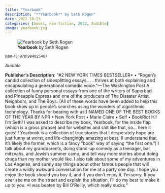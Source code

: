 ```yaml
---
title: "Yearbook"
description: "**Yearbook** by Seth Rogen"
date: 2022-10-23
categories: [books, non-fiction, 2022, Audible]
image: yearbook.jpg
---
```

![**Yearbook** by Seth Rogen](yearbook.jpg){fig-align="left"}

<sup>isbn-13: 9781984825407</sup>

*Audible*

**Publisher's Description:**
"#2 NEW YORK TIMES BESTSELLER* • “Rogen’s candid collection of sidesplitting
essays . . . thrives at both explaining and encapsulating a generational
comedic voice.”—The Washington Post A collection of funny personal essays
from one of the writers of Superbad and Pineapple Express and one of the
producers of The Disaster Artist, Neighbors, and The Boys. (All of these
words have been added to help this book show up in people’s searches using
the wonders of algorithmic technology. Thanks for bearing with us!) NAMED
ONE OF THE BEST BOOKS OF THE YEAR BY NPR • New York Post • Marie Claire •
Self • BookRiot Hi! I’m Seth! I was asked to describe my book, Yearbook,
for the inside flap (which is a gross phrase) and for websites and shit
like that, so… here it goes!!! Yearbook is a collection of true stories
that I desperately hope are just funny at worst, and life-changingly
amazing at best. (I understand that it’s likely the former, which is a
fancy “book” way of saying “the first one.”) I talk about my grandparents,
doing stand-up comedy as a teenager, bar mitzvahs, and Jewish summer camp,
and tell way more stories about doing drugs than my mother would like. I
also talk about some of my adventures in Los Angeles, and surely say things
about other famous people that will create a wildly awkward conversation
for me at a party one day. I hope you enjoy the book should you buy it, and
if you don’t enjoy it, I’m sorry. If you ever see me on the street and
explain the situation, I’ll do my best to make it up to you. *I was beaten
by Bill O’Reilly, which really sucks."